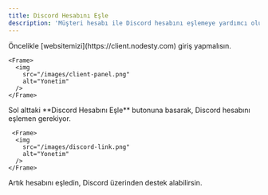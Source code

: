 ```yaml
---
title: Discord Hesabını Eşle
description: 'Müşteri hesabı ile Discord hesabını eşlemeye yardımcı olur.'
---
```


<Steps>
  <Step title="Müşteri Paneline Giriş">
    Öncelikle [websitemizi](https://client.nodesty.com) giriş yapmalısın.

    <Frame>
      <img
        src="/images/client-panel.png"
        alt="Yonetim"
      />
    </Frame>

  </Step>
  <Step title="Discord Hesabını Eşle">
    Sol alttaki **Discord Hesabını Eşle** butonuna basarak, Discord hesabını eşlemen gerekiyor.

     <Frame>
      <img
        src="/images/discord-link.png"
        alt="Yonetim"
      />
    </Frame>

  </Step>
  <Step title="Hesap Eşleme Tamamlandı">
    Artık hesabını eşledin, Discord üzerinden destek alabilirsin.
  </Step>
</Steps>
